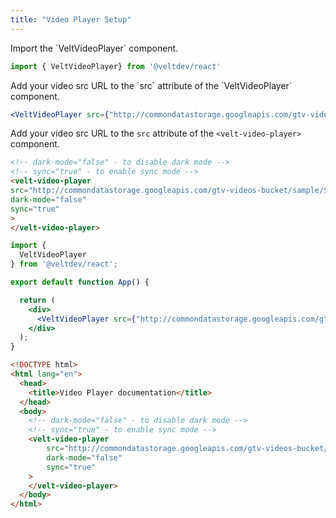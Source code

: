 ```yaml
---
title: "Video Player Setup"
---
```




<Tabs>

<Tab title="React / Next.js">

<Steps>

<Step title="Import VeltVideoPlayer component">
Import the `VeltVideoPlayer` component.

```jsx
import { VeltVideoPlayer} from '@veltdev/react'
```
</Step>

<Step title="Add src to VeltVideoPlayer">
Add your video src URL to the `src` attribute of the `VeltVideoPlayer` component.

```jsx
<VeltVideoPlayer src={"http://commondatastorage.googleapis.com/gtv-videos-bucket/sample/Sintel.mp4"} />
```

</Step>

</Steps>






</Tab>


<Tab title="HTML">

Add your video src URL to the `src` attribute of the `<velt-video-player>` component.


```html
<!-- dark-mode="false" - to disable dark mode -->
<!-- sync="true" - to enable sync mode -->
<velt-video-player 
src="http://commondatastorage.googleapis.com/gtv-videos-bucket/sample/Sintel.mp4"
dark-mode="false"
sync="true"
>
</velt-video-player>

```

</Tab>

</Tabs>

<RequestExample>


```jsx React / Next.js
import {
  VeltVideoPlayer
} from '@veltdev/react';

export default function App() {

  return (
    <div>
      <VeltVideoPlayer src={"http://commondatastorage.googleapis.com/gtv-videos-bucket/sample/Sintel.mp4"} />
    </div>
  );
}
```

```html HTML
<!DOCTYPE html>
<html lang="en">
  <head>
    <title>Video Player documentation</title>
  </head>
  <body>
    <!-- dark-mode="false" - to disable dark mode -->
    <!-- sync="true" - to enable sync mode -->
    <velt-video-player 
        src="http://commondatastorage.googleapis.com/gtv-videos-bucket/sample/Sintel.mp4"
        dark-mode="false"
        sync="true"
    >
    </velt-video-player>
  </body>
</html>

```

</RequestExample>